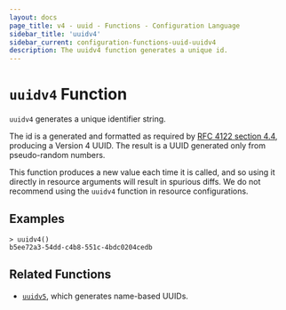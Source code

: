 ```yaml
---
layout: docs
page_title: v4 - uuid - Functions - Configuration Language
sidebar_title: 'uuidv4'
sidebar_current: configuration-functions-uuid-uuidv4
description: The uuidv4 function generates a unique id.
---
```


# `uuidv4` Function

`uuidv4` generates a unique identifier string.

The id is a generated and formatted as required by [RFC 4122 section
4.4](https://tools.ietf.org/html/rfc4122#section-4.4), producing a Version 4
UUID. The result is a UUID generated only from pseudo-random numbers.

This function produces a new value each time it is called, and so using it
directly in resource arguments will result in spurious diffs. We do not
recommend using the `uuidv4` function in resource configurations.

## Examples

```
> uuidv4()
b5ee72a3-54dd-c4b8-551c-4bdc0204cedb
```

## Related Functions

- [`uuidv5`](./uuidv5), which generates name-based UUIDs.
